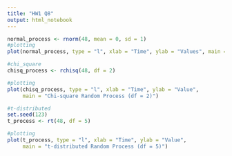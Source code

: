 ---
title: "HW1 Q8"
output: html_notebook
---
```{r}
normal_process <- rnorm(48, mean = 0, sd = 1)
#plotting
plot(normal_process, type = "l", xlab = "Time", ylab = "Values", main = "Random Process")

```

```{r}
#chi_square
chisq_process <- rchisq(48, df = 2)

#plotting
plot(chisq_process, type = "l", xlab = "Time", ylab = "Value",
     main = "Chi-square Random Process (df = 2)")
```

```{r}
#t-distributed 
set.seed(123)
t_process <- rt(48, df = 5)

#plotting
plot(t_process, type = "l", xlab = "Time", ylab = "Value",
     main = "t-distributed Random Process (df = 5)")
```

